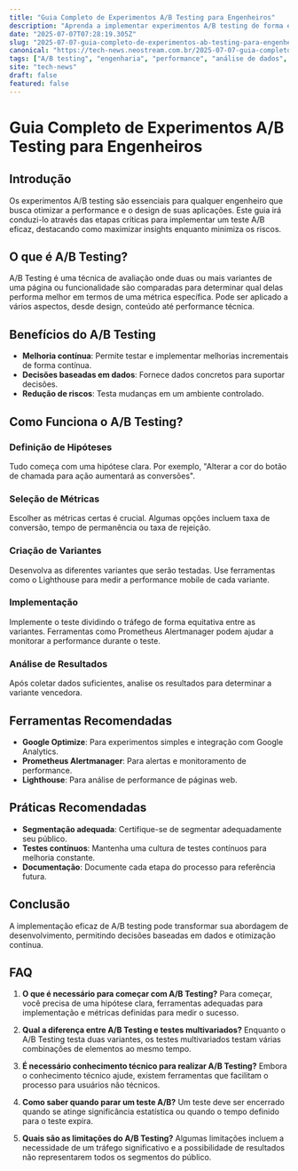```yaml
---
title: "Guia Completo de Experimentos A/B Testing para Engenheiros"
description: "Aprenda a implementar experimentos A/B testing de forma eficaz com nosso guia detalhado, maximizando a performance e insights de suas aplicações."
date: "2025-07-07T07:28:19.305Z"
slug: "2025-07-07-guia-completo-de-experimentos-ab-testing-para-engenheiros"
canonical: "https://tech-news.neostream.com.br/2025-07-07-guia-completo-de-experimentos-ab-testing-para-engenheiros"
tags: ["A/B testing", "engenharia", "performance", "análise de dados", "lighthouse"]
site: "tech-news"
draft: false
featured: false
---
```


# Guia Completo de Experimentos A/B Testing para Engenheiros

## Introdução

Os experimentos A/B testing são essenciais para qualquer engenheiro que busca otimizar a performance e o design de suas aplicações. Este guia irá conduzi-lo através das etapas críticas para implementar um teste A/B eficaz, destacando como maximizar insights enquanto minimiza os riscos.

## O que é A/B Testing?

A/B Testing é uma técnica de avaliação onde duas ou mais variantes de uma página ou funcionalidade são comparadas para determinar qual delas performa melhor em termos de uma métrica específica. Pode ser aplicado a vários aspectos, desde design, conteúdo até performance técnica.

## Benefícios do A/B Testing

- **Melhoria contínua**: Permite testar e implementar melhorias incrementais de forma contínua.
- **Decisões baseadas em dados**: Fornece dados concretos para suportar decisões.
- **Redução de riscos**: Testa mudanças em um ambiente controlado.

## Como Funciona o A/B Testing?

### Definição de Hipóteses

Tudo começa com uma hipótese clara. Por exemplo, "Alterar a cor do botão de chamada para ação aumentará as conversões".

### Seleção de Métricas

Escolher as métricas certas é crucial. Algumas opções incluem taxa de conversão, tempo de permanência ou taxa de rejeição.

### Criação de Variantes

Desenvolva as diferentes variantes que serão testadas. Use ferramentas como o Lighthouse para medir a performance mobile de cada variante.

### Implementação

Implemente o teste dividindo o tráfego de forma equitativa entre as variantes. Ferramentas como Prometheus Alertmanager podem ajudar a monitorar a performance durante o teste.

### Análise de Resultados

Após coletar dados suficientes, analise os resultados para determinar a variante vencedora.

## Ferramentas Recomendadas

- **Google Optimize**: Para experimentos simples e integração com Google Analytics.
- **Prometheus Alertmanager**: Para alertas e monitoramento de performance.
- **Lighthouse**: Para análise de performance de páginas web.

## Práticas Recomendadas

- **Segmentação adequada**: Certifique-se de segmentar adequadamente seu público.
- **Testes contínuos**: Mantenha uma cultura de testes contínuos para melhoria constante.
- **Documentação**: Documente cada etapa do processo para referência futura.

## Conclusão

A implementação eficaz de A/B testing pode transformar sua abordagem de desenvolvimento, permitindo decisões baseadas em dados e otimização contínua.

## FAQ

1. **O que é necessário para começar com A/B Testing?**
   Para começar, você precisa de uma hipótese clara, ferramentas adequadas para implementação e métricas definidas para medir o sucesso.

2. **Qual a diferença entre A/B Testing e testes multivariados?**
   Enquanto o A/B Testing testa duas variantes, os testes multivariados testam várias combinações de elementos ao mesmo tempo.

3. **É necessário conhecimento técnico para realizar A/B Testing?**
   Embora o conhecimento técnico ajude, existem ferramentas que facilitam o processo para usuários não técnicos.

4. **Como saber quando parar um teste A/B?**
   Um teste deve ser encerrado quando se atinge significância estatística ou quando o tempo definido para o teste expira.

5. **Quais são as limitações do A/B Testing?**
   Algumas limitações incluem a necessidade de um tráfego significativo e a possibilidade de resultados não representarem todos os segmentos do público.